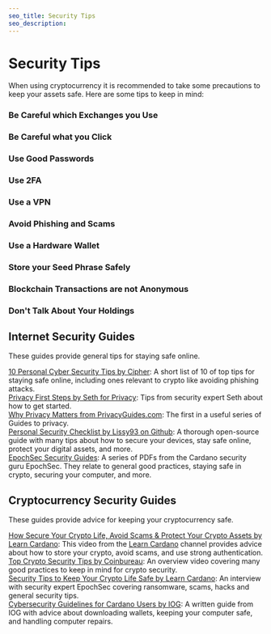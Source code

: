 ```yaml
---
seo_title: Security Tips
seo_description: 
---
```


# Security Tips

When using cryptocurrency it is recommended to take some precautions to keep your assets safe. Here are some tips to keep in mind: 

### Be Careful which Exchanges you Use

### Be Careful what you Click

### Use Good Passwords

### Use 2FA

### Use a VPN

### Avoid Phishing and Scams

### Use a Hardware Wallet

### Store your Seed Phrase Safely

### Blockchain Transactions are not Anonymous

### Don't Talk About Your Holdings

## Internet Security Guides
These guides provide general tips for staying safe online.

[10 Personal Cyber Security Tips by Cipher](https://cipher.com/blog/10-personal-cyber-security-tips-cyberaware/): A short list of 10 of top tips for staying safe online, including ones relevant to crypto like avoiding phishing attacks.  
[Privacy First Steps by Seth for Privacy](https://sethforprivacy.com/posts/privacy-first-steps/): Tips from security expert Seth about how to get started.  
[Why Privacy Matters from PrivacyGuides.com](https://www.privacyguides.org/en/basics/why-privacy-matters/): The first in a useful series of Guides to privacy.  
[Personal Security Checklist by Lissy93 on Github](https://github.com/Lissy93/personal-security-checklist): A thorough open-source guide with many tips about how to secure your devices, stay safe online, protect your digital assets, and more.  
[EpochSec Security Guides](https://epochsec.io/security-guides/): A series of PDFs from the Cardano security guru EpochSec. They relate to general good practices, staying safe in crypto, securing your computer, and more.  

## Cryptocurrency Security Guides
These guides provide advice for keeping your cryptocurrency safe. 

[How Secure Your Crypto Life, Avoid Scams & Protect Your Crypto Assets by Learn Cardano](https://www.youtube.com/watch?v=W2YeB5clm0k): This video from the [Learn Cardano](https://www.youtube.com/@LearnCardano) channel provides advice about how to store your crypto, avoid scams, and use strong authentication.  
[Top Crypto Security Tips by Coinbureau](https://www.youtube.com/watch?v=h6m7psfXxzQ): An overview video covering many good practices to keep in mind for crypto security.  
[Security Tips to Keep Your Crypto Life Safe by Learn Cardano](https://www.youtube.com/watch?v=bRFEx_TNc24): An interview with security expert EpochSec covering ransomware, scams, hacks and general security tips.  
[Cybersecurity Guidelines for Cardano Users by IOG](https://iohk.zendesk.com/hc/en-us/articles/900005141163): A written guide from IOG with advice about downloading wallets, keeping your computer safe, and handling computer repairs. 
